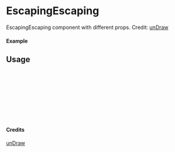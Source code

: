 
<Meta of={EscapingEscaping} title="unDraw/EscapingEscaping" />

# EscapingEscaping

EscapingEscaping component with different props.
Credit: [unDraw](https://undraw.co/illustrations)

#### Example

<Canvas of={EscapingEscaping.Primary} />

## Usage

```ts
import { EscapingEscaping } from "yadl-ui";

const Example = () => {
  return (
      <EscapingEscaping />
  );
};

export default Example;
```

#### Credits
[unDraw](https://undraw.co/illustrations)
